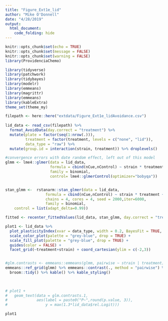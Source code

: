```yaml
---
title: "Figure_Ext1e_lid"
author: "Mike O'Donnell"
date: "4/28/2019"
output: 
  html_document:
    code_folding: hide
---
```


```r
knitr::opts_chunk$set(echo = TRUE)
knitr::opts_chunk$set(message = FALSE)
knitr::opts_chunk$set(warning = FALSE)
library(ProvidenciaChemo)
```


```r
library(tidyverse)
library(patchwork)
library(tidybayes)
library(modelr)
library(emmeans)
library(magrittr)
library(emmeans)
library(kableExtra)
theme_set(theme_my)

filepath <- here::here("extdata/Figure_Ext1e_lidAvoidance.csv")
  
lid_data <- read_csv(filepath) %>%
  format_AvoidData(day.correct = "treatment") %>%
  mutate(plate = factor(seq(1:nrow(.))),
         treatment = factor(treatment, levels = c("none", "lid")),
         data_type = "raw") %>% 
  mutate(group.id = interaction(strain, treatment)) %>% droplevels()

#convergence errors with date random effect, left out of this model
glmm <- lme4::glmer(data = lid_data, 
                    formula = cbind(nCue,nControl) ~ strain * treatment + (1|plate),
                    family = binomial,
                    control= lme4::glmerControl(optimizer="bobyqa"))


stan_glmm <-  rstanarm::stan_glmer(data = lid_data,
                  formula = cbind(nCue,nControl) ~ strain * treatment + (1|plate),
                  chains = 4, cores = 4, seed = 2000,iter=6000,
                  family = binomial,
    control = list(adapt_delta=0.99))

fitted <- recenter_fittedValues(lid_data, stan_glmm, day.correct = "treatment", BayesFit = "fitted_draws")

plot1 <- lid_data %>%
  plot_plasticityIndex(xvar = data_type, width = 0.2, BayesFit = TRUE, bar = TRUE, alpha = 0.75) +
  scale_color_plot(palette = "grey-blue", drop = TRUE) + 
  scale_fill_plot(palette = "grey-blue", drop = TRUE) +
  guides(color = FALSE) + 
  facet_grid(~treatment+strain) + coord_cartesian(ylim = c(-2,3))


#glm.contrasts <- emmeans::emmeans(glmm, pairwise ~ strain | treatment)
emmeans::ref_grid(glmm) %>% emmeans::contrast(., method = "pairwise") %>%
  broom::tidy() %>% kable() %>% kable_styling()
 
  

# plot1 + 
#   geom_text(data = glm.contrasts.1, 
#             aes(label = paste0("P~",round(p.value, 3)), 
#                 y = max(1.3*lid_data$rel.Logit)))

plot1
```

